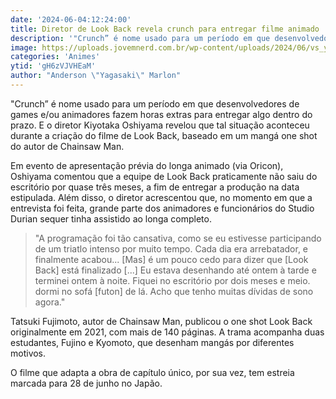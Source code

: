 ```yaml
---
date: '2024-06-04:12:24:00'
title: Diretor de Look Back revela crunch para entregar filme animado
description: '"Crunch” é nome usado para um período em que desenvolvedores de games e/ou animadores fazem horas extras para entregar algo dentro do prazo. E o diretor Kiyotaka Oshiyama revelou que tal situação aconteceu durante a criação do filme de Look Back, baseado em um mangá one shot do autor de Chainsaw Man.'
image: https://uploads.jovemnerd.com.br/wp-content/uploads/2024/06/vs_youtube_628_056_1__nfmlgj.jpg
categories: 'Animes'
ytid: 'gH6zVJVHEaM'
author: "Anderson \"Yagasaki\" Marlon"
---
```


"Crunch” é nome usado para um período em que desenvolvedores de games e/ou animadores fazem horas extras para entregar algo dentro do prazo. E o diretor Kiyotaka Oshiyama revelou que tal situação aconteceu durante a criação do filme de Look Back, baseado em um mangá one shot do autor de Chainsaw Man.

Em evento de apresentação prévia do longa animado (via Oricon), Oshiyama comentou que a equipe de Look Back praticamente não saiu do escritório por quase três meses, a fim de entregar a produção na data estipulada. Além disso, o diretor acrescentou que, no momento em que a entrevista foi feita, grande parte dos animadores e funcionários do Studio Durian sequer tinha assistido ao longa completo.

> "A programação foi tão cansativa, como se eu estivesse participando de um triatlo intenso por muito tempo. Cada dia era arrebatador, e finalmente acabou... [Mas] é um pouco cedo para dizer que [Look Back] está finalizado [...] Eu estava desenhando até ontem à tarde e terminei ontem à noite. Fiquei no escritório por dois meses e meio. dormi no sofá [futon] de lá. Acho que tenho muitas dívidas de sono agora."

Tatsuki Fujimoto, autor de Chainsaw Man, publicou o one shot Look Back originalmente em 2021, com mais de 140 páginas. A trama acompanha duas estudantes, Fujino e Kyomoto, que desenham mangás por diferentes motivos.

O filme que adapta a obra de capítulo único, por sua vez, tem estreia marcada para 28 de junho no Japão.
